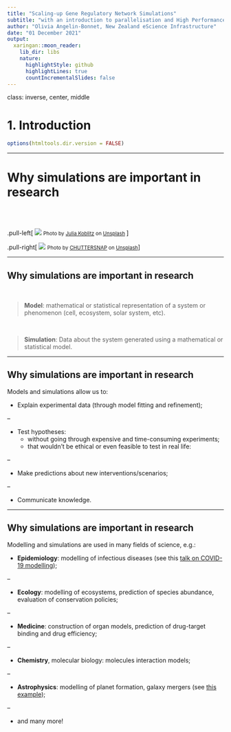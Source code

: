 ```yaml
---
title: "Scaling-up Gene Regulatory Network Simulations"
subtitle: "with an introduction to parallelisation and High Performance Computing"
author: "Olivia Angelin-Bonnet, New Zealand eScience Infrastructure"
date: "01 December 2021"
output:
  xaringan::moon_reader:
    lib_dir: libs
    nature:
      highlightStyle: github
      highlightLines: true
      countIncrementalSlides: false
---
```

class: inverse, center, middle

# 1. Introduction


```r
options(htmltools.dir.version = FALSE)
```

---

# Why simulations are important in research

<br />
<br />

.pull-left[
<img src="slides_images/julia-koblitz-RlOAwXt2fEA-unsplash.jpg">
<small>Photo by <a href="https://unsplash.com/@jkoblitz?utm_source=unsplash&utm_medium=referral&utm_content=creditCopyText">Julia Koblitz</a> on <a href="https://unsplash.com/s/photos/experiment?utm_source=unsplash&utm_medium=referral&utm_content=creditCopyText">Unsplash</a> </small>
]

.pull-right[
<img src="slides_images/chuttersnap-UmncJq4KPcA-unsplash.jpg">
<small>Photo by <a href="https://unsplash.com/@chuttersnap?utm_source=unsplash&utm_medium=referral&utm_content=creditCopyText">CHUTTERSNAP</a> on <a href="https://unsplash.com/s/photos/experiment?utm_source=unsplash&utm_medium=referral&utm_content=creditCopyText">Unsplash</a></small>
]

---

## Why simulations are important in research

<br />

> **Model**: mathematical or statistical representation of a system or phenomenon (cell, ecosystem, solar system, etc).

<br />

> **Simulation**: Data about the system generated using a mathematical or statistical model.

---

## Why simulations are important in research

Models and simulations allow us to:

* Explain experimental data (through model fitting and refinement);

--

* Test hypotheses:
  - without going through expensive and time-consuming experiments;
  - that wouldn’t be ethical or even feasible to test in real life:
  
--

* Make predictions about new interventions/scenarios;

--

* Communicate knowledge.

---

## Why simulations are important in research

Modelling and simulations are used in many fields of science, e.g.:

* **Epidemiology**: modelling of infectious diseases (see this [talk on COVID-19 modelling](https://www.youtube.com/watch?v=OhECexc9jt4));

--
 
* **Ecology**: modelling of ecosystems, prediction of species abundance, evaluation of conservation policies;

--

* **Medicine**: construction of organ models, prediction of drug-target binding and drug efficiency;

--

* **Chemistry**, molecular biology: molecules interaction models;

--

* **Astrophysics**: modelling of planet formation, galaxy mergers (see [this example](https://www.youtube.com/watch?v=QcDtJ_-jdMw));

--

* and many more!
